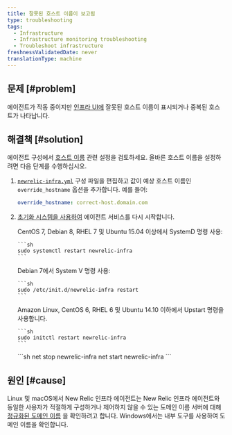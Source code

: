 ```yaml
---
title: 잘못된 호스트 이름이 보고됨
type: troubleshooting
tags:
  - Infrastructure
  - Infrastructure monitoring troubleshooting
  - Troubleshoot infrastructure
freshnessValidatedDate: never
translationType: machine
---
```


## 문제 [#problem]

에이전트가 작동 중이지만 [인프라 UI에](/docs/infrastructure/infrastructure-ui-pages/infra-hosts-ui-page) 잘못된 호스트 이름이 표시되거나 중복된 호스트가 나타납니다.

## 해결책 [#solution]

에이전트 구성에서 [호스트 이름](/docs/infrastructure/install-infrastructure-agent/configuration/infrastructure-agent-configuration-settings/#hostname-variables) 관련 설정을 검토하세요. 올바른 호스트 이름을 설정하려면 다음 단계를 수행하십시오.

1. [`newrelic-infra.yml`](/docs/infrastructure/new-relic-infrastructure/configuration/configure-infrastructure-agent#config-file) 구성 파일을 편집하고 값이 예상 호스트 이름인 `override_hostname` 옵션을 추가합니다. 예를 들어:

   ```yml
   override_hostname: correct-host.domain.com
   ```

2. [초기화 시스템을 사용하여](/docs/infrastructure/new-relic-infrastructure/configuration/start-stop-restart-check-infrastructure-agent-status#init-system) 에이전트 서비스를 다시 시작합니다.

   <CollapserGroup>
     <Collapser id="systemd-verify-status" title="SystemD로 에이전트 다시 시작">
       CentOS 7, Debian 8, RHEL 7 및 Ubuntu 15.04 이상에서 SystemD 명령 사용:

       ```sh
       sudo systemctl restart newrelic-infra
       ```
     </Collapser>

     <Collapser id="systemv-verify-status" title="System V로 에이전트 다시 시작">
       Debian 7에서 System V 명령 사용:

       ```sh
       sudo /etc/init.d/newrelic-infra restart
       ```
     </Collapser>

     <Collapser id="upstart-verify-status" title="Upstart로 에이전트 다시 시작">
       Amazon Linux, CentOS 6, RHEL 6 및 Ubuntu 14.10 이하에서 Upstart 명령을 사용합니다.

       ```sh
       sudo initctl restart newrelic-infra
       ```
     </Collapser>

     <Collapser id="windows-verify-status" title="Windows에서 에이전트 다시 시작">
       ```sh
       net stop newrelic-infra
       net start newrelic-infra
       ```
     </Collapser>
   </CollapserGroup>

## 원인 [#cause]

Linux 및 macOS에서 New Relic 인프라 에이전트는 New Relic 인프라 에이전트와 동일한 사용자가 적절하게 구성하거나 제어하지 않을 수 있는 도메인 이름 서버에 대해 [정규화된 도메인 이름](https://en.wikipedia.org/wiki/Fully_qualified_domain_name) 을 확인하려고 합니다. Windows에서는 내부 도구를 사용하여 도메인 이름을 확인합니다.
